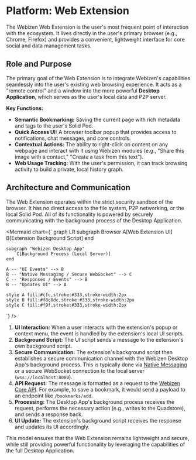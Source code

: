 
# Platform: Web Extension

The Webizen Web Extension is the user's most frequent point of interaction with the ecosystem. It lives directly in the user's primary browser (e.g., Chrome, Firefox) and provides a convenient, lightweight interface for core social and data management tasks.

## Role and Purpose

The primary goal of the Web Extension is to integrate Webizen's capabilities seamlessly into the user's existing web browsing experience. It acts as a "remote control" and a window into the more powerful **Desktop Application**, which serves as the user's local data and P2P server.

**Key Functions:**
-   **Semantic Bookmarking:** Saving the current page with rich metadata and tags to the user's Solid Pod.
-   **Quick Access UI:** A browser toolbar popup that provides access to notifications, chat messages, and core controls.
-   **Contextual Actions:** The ability to right-click on content on any webpage and interact with it using Webizen modules (e.g., "Share this image with a contact," "Create a task from this text").
-   **Web Usage Tracking:** With the user's permission, it can track browsing activity to build a private, local history graph.

## Architecture and Communication

The Web Extension operates within the strict security sandbox of the browser. It has no direct access to the file system, P2P networking, or the local Solid Pod. All of its functionality is powered by securely communicating with the background process of the Desktop Application.

<Mermaid chart={`
graph LR
    subgraph Browser
        A[Web Extension UI]
        B[Extension Background Script]
    end

    subgraph "Webizen Desktop App"
        C[Background Process (Local Server)]
    end

    A -- "UI Events" --> B
    B -- "Native Messaging / Secure WebSocket" --> C
    C -- "Responses / Events" --> B
    B -- "Updates UI" --> A

    style A fill:#cfc,stroke:#333,stroke-width:2px
    style B fill:#f8c8dc,stroke:#333,stroke-width:2px
    style C fill:#f9f,stroke:#333,stroke-width:2px
`} />

1.  **UI Interaction:** When a user interacts with the extension's popup or context menu, the event is handled by the extension's local UI scripts.
2.  **Background Script:** The UI script sends a message to the extension's own background script.
3.  **Secure Communication:** The extension's background script then establishes a secure communication channel with the Webizen Desktop App's background process. This is typically done via [Native Messaging](https://developer.chrome.com/docs/extensions/native-messaging/) or a secure WebSocket connection to the local server (`wss://localhost:8080`).
4.  **API Request:** The message is formatted as a request to the [Webizen Core API](../api-reference/webizen-api). For example, to save a bookmark, it would send a payload to an endpoint like `/bookmarks/add`.
5.  **Processing:** The Desktop App's background process receives the request, performs the necessary action (e.g., writes to the Quadstore), and sends a response back.
6.  **UI Update:** The extension's background script receives the response and updates its UI accordingly.

This model ensures that the Web Extension remains lightweight and secure, while still providing powerful functionality by leveraging the capabilities of the full Desktop Application.
